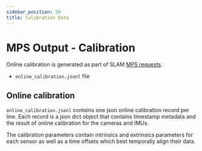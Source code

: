 ```yaml
---
sidebar_position: 50
title: Calibration Data
---
```


# MPS Output - Calibration

Online calibration is generated as part of SLAM [MPS requests](/ark/mps).

* `online_calibration.jsonl` file

## Online calibration

`online_calibration.jsonl` contains one json online calibration record per line. Each record is a json dict object that contains timestamp metadata and the result of online calibration for the cameras and IMUs.

The calibration parameters contain intrinsics and extrinsics parameters for each sensor as well as a time offsets which best temporally align their data.
